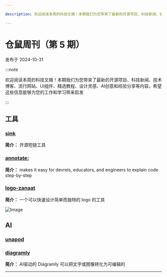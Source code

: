 ```yaml
---

description: 欢迎阅读本周的科技文摘！本期我们为您带来了最新的开源项目、科技新闻、技术博客、流行网站、UI组件、精选教程、设计灵感、AI创意和经验分享等内容。希望这些信息能够为您的工作和学习带来启发

---
```




# 仓鼠周刊（第 5 期）

发布于 2024-10-31

:::note

欢迎阅读本周的科技文摘！本期我们为您带来了最新的开源项目、科技新闻、技术博客、流行网站、UI组件、精选教程、设计灵感、AI创意和经验分享等内容。希望这些信息能够为您的工作和学习带来启发

:::

## 工具

### [sink](https://sink.cool)

**简介：** 开源短链工具

### [annotate:](https://annotate.dev/)

**简介：** makes it easy for devrels, educators, and engineers to explain code step-by-step

### [logo-zanaat](https://www.logozanaat.app/)

**简介：** 一个可以快速设计简单而独特的 logo 的工具

![Image](../static/assets/images/66e3167f-e981-45ce-8e1e-f128cebe8a6b.png)

## AI

### [unapod](https://unapod.com/)

### [diagramly](https://diagramly.ai/)

**简介：** AI驱动的 Diagramly 可以把文字或图像转化为可编辑的

---

